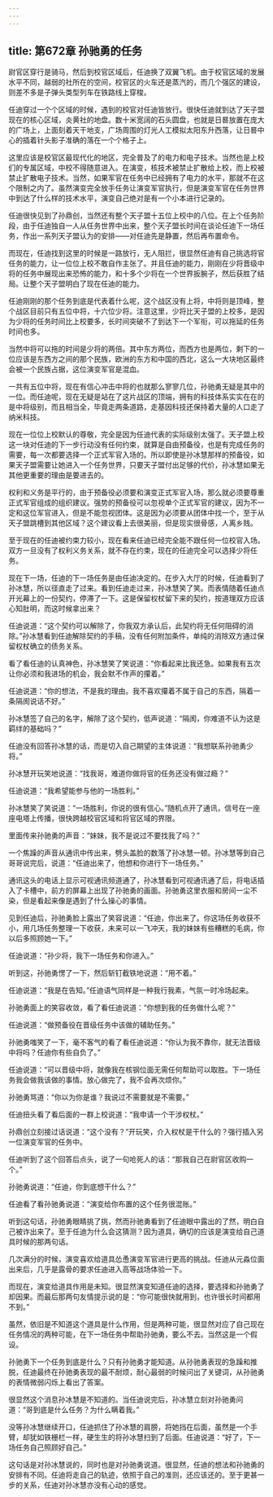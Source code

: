 ```yaml
---
---
---
```

title: 第672章 孙驰勇的任务
---



尉官区穿行是骑马，然后到校官区域后，任迪换了双翼飞机。由于校官区域的发展水平不同，越弱的社所在的空间，校官区的火车还是蒸汽的，而几个强区的建设，则差不多是子弹头类型列车在铁路线上穿梭。

任迪穿过一个个区域的时候，遇到的校官对任迪皆放行。很快任迪就到达了天子盟现在的核心区域，炎黄社的地盘。数十米宽阔的石头圆盘，也就是日晷放置在庞大的广场上，上面刻着天干地支，广场周围的灯光人工模拟太阳东升西落，让日晷中心的插着针头影子准确的落在一个个格子上。

这里应该是校官区最现代化的地区，完全普及了的电力和电子技术。当然也是上校们的专属区域，中校不得随意进入。在演变，核技术被禁止扩散给上校，而上校被禁止扩散电子技术。当然，如果军官在任务中已经拥有了电力的水平，那就不在这个限制之内了。虽然演变完全放手任务让演变军官执行，但是演变军官在任务世界中到达了什么样的技术水平，演变自己绝对是有一个小本进行记录的。

任迪很快见到了孙鼎创，当然还有整个天子盟十五位上校中的八位。在上个任务阶段，由于任迪独自一人从任务世界中出来，整个天子盟长时间在谈论任迪下一场任务，作出一系列天子盟认为的安排——对任迪先是静置，然后再布置命令。

而现在，任迪找到这里的时候是一路放行，无人阻拦，很显然任迪有自己挑选将官任务的能力，让一位位上校不敢自作主张了。并且任迪的能力，刚刚在少将晋级中将的任务中展现出来恐怖的能力，和十多个少将在一个世界扳腕子，然后获胜了结局。让整个天子盟明白了现在任迪的能力。

任迪刚刚的那个任务到底是代表着什么呢，这个战区没有上将，中将则是顶峰，整个战区目前只有五位中将，十六位少将。注意这里，少将比天子盟的上校多，是因为少将的任务时间比上校要多，长时间突破不了到达下一个军衔，可以拖延的任务时间也多。

当然中将可以拖的时间是少将的两倍。其中东方两位，而西方也是两位，剩下的一位应该是东西方之间的那个民族，欧洲的东方和中国的西北，这么一大块地区最终会被一个民族占据，这位演变军官是混血。

一共有五位中将，现在有信心冲击中将的也就那么寥寥几位，孙驰勇无疑是其中的一位。而任迪呢，现在无疑是站在了这片战区的顶端，拥有的科技体系实实在在的是中将级别，而且相当全，毕竟走两条道路，走基因科技还保持着大量的人口走了纳米科技。

现在一位位上校默认的尊敬，完全是因为任迪代表的实际级别太强了。天子盟上校这一块对任迪的下一步行动没有任何约束，就算是自由预备役，也是有完成任务的需要，每一次都要选择一个正式军官入场的。所以即使是孙冰慧那样的预备役，如果天子盟需要让她进入一个任务世界，只要天子盟付出足够的代价，孙冰慧如果无其他更重要的理由是要进去的。

权利和义务是平行的，由于预备役必须要和演变正式军官入场，那么就必须要尊重正式军官组成的组织建议。强势的预备役可以忽视单个正式军官的建议，因为不一定和这位军官进入，但是不能忽视团体。这是因为必须要从团体中找一个，至于从天子盟跳槽到其他区域？这个建议看上去很美丽，但是现实很骨感，人离乡贱。

至于现在的任迪被约束力较小，现在看来任迪已经完全能不跟任何一位校官入场。双方一旦没有了权利义务关系，就不存在约束，现在的任迪完全可以选择少将任务。

现在下一场，任迪的下一场任务是由任迪决定的。在步入大厅的时候，任迪看到了孙冰慧，所以径直走了过来。看到任迪走过来，孙冰慧笑了笑。而表情随着任迪点开光幕上的一份契约，停滞了一下。这是保留权杖留下来的契约，按道理双方应该心知肚明，而这时候拿出来？

任迪说道：“这个契约可以解除了，你我双方承认后，此契约将无任何阻碍的消除。”孙冰慧看到任迪解除契约的手稿，没有任何附加条件，单纯的消除双方通过保留权杖确立的债务关系。

看了看任迪的认真神色，孙冰慧笑了笑说道：“你看起来比我还急。如果我有五次让你必须和我进场的机会，我会默不作声的攥着。”

任迪说道：“你的想法，不是我的理由。我不喜欢攥着不属于自己的东西，隔着一条隔阂说话不好。”

孙冰慧签了自己的名字，解除了这个契约，低声说道：“隔阂，你难道不认为这是羁绊的基础吗？”

任迪没有回答孙冰慧的话，而是切入自己期望的主体说道：“我想联系孙驰勇少将。”

孙冰慧开玩笑地说道：“找我哥，难道你做将官的任务还没有做过瘾？”

任迪说道：“我希望能参与他的一场胜利。”

孙冰慧笑了笑说道：“一场胜利，你说的很有信心。”随机点开了通讯，信号在一座座电塔上传播，很快跨越校官区域和将官区域的界限。

里面传来孙驰勇的声音：“妹妹，我不是说过不要找我了吗？”

一个焦躁的声音从通讯中传出来，劈头盖脸的数落了孙冰慧一顿。孙冰慧等到自己哥哥说完后，说道：“任迪出来了，他想和你进行下一场任务。”

通讯这头的电话上显示可视通讯频道通了，孙冰慧看到可视通讯通了后，将电话插入了卡槽中，前方的屏幕上出现了孙驰勇的画面。孙驰勇这里衣服和房间一尘不染，但是看起来像是遇到了什么操心的事情。

见到任迪后，孙驰勇脸上露出了笑容说道：“任迪，你出来了。你这场任务收获不小，用几场任务整理一下收获，未来可以一飞冲天，我的妹妹有些糟糕的毛病，你以后多照顾她一下。”

任迪说道：“孙少将，我下一场任务和你进入。”

听到这，孙驰勇愣了一下，然后斩钉截铁地说道：“用不着。”

任迪说道：“我是在告知。”任迪语气同样是一种我行我素，气氛一时冷场起来。

孙驰勇面上的笑容收敛，看了看任迪说道：“你想到我的任务做什么呢？”

任迪说道：“做预备役在晋级任务中该做的辅助任务。”

孙驰勇嗤笑了一下，毫不客气的看了看任迪说道：“你认为我不靠你，就无法晋级中将吗？任迪你有些自负了。”

任迪说道：“可以晋级中将，就像我在核钢位面无需任何帮助可以取胜。下一场任务我会做我该做的事情。放心做完了，我不会再次烦你。”

孙驰勇骂道：“你以为你是谁？我说过不需要就是不需要。”

任迪扭头看了看后面的一群上校说道：“我申请一个干涉权杖。”

孙鼎创立刻接过话说道：“这个没有？”开玩笑，介入权杖是干什么的？强行插入另一位演变军官的任务中。

任迪听到了这个回答后点头，说了一句呛死人的话：“那我自己在尉官区收购一个。”

孙驰勇说道：“任迪，你到底想干什么？”

任迪看了看孙驰勇说道：“演变给你布置的这个任务很混账。”

听到这句话，孙驰勇眼睛挑了挑，然而孙驰勇看到了任迪眼中露出的了然，明白自己被诈出来了。至于任迪为什么会这猜测？因为道具，确切的应该是演变给自己道具时候的那两句话。

几次满分的时候，演变喜欢给道具怂恿演变军官进行更高的挑战。任迪从元淼位面出来后，几乎是露骨的要求任迪进入高等战场体验一下。

而现在，演变给道具作用是未知。很显然演变知道任迪的选择，要选择和孙驰勇了却因果。而最后那两句友情提示说的是：“你可能很快就用到，也许很长时间都用不到。”

虽然，依旧是不知道这个道具是什么作用，但是两种可能，很显然对应了自己现在任务情况的两种可能，在下一场任务中帮助孙驰勇，要么不去。当然这是一个假设。

孙驰勇下一个任务到底是什么？只有孙驰勇才能知道。从孙驰勇表现的急躁和推脱，任迪最终在孙驰勇表现的最不耐烦，耐心最弱的时候问出了关键词，从孙驰勇的表情微弱闪烁上看出了答案。

很显然这个消息孙冰慧是不知道的。当任迪说完后，孙冰慧立刻对孙驰勇问道：“哥到底是什么任务？为什么瞒着我。”

没等孙冰慧继续开口，任迪抓住了孙冰慧的肩膀，将她挡在后面，虽然是一个手臂，却犹如铁栅栏一样，硬生生的将孙冰慧扫到了后面。任迪说道：“好了，下一场任务自己照顾好自己。”

这句话是对孙冰慧说的，同时也是对孙驰勇说道。很显然，任迪的想法和孙驰勇的安排有不同。任迪将走自己的轨迹，依照于自己的准则，还应该还的。至于更甚一步的关系，任迪对孙冰慧亦没有心动的感觉。